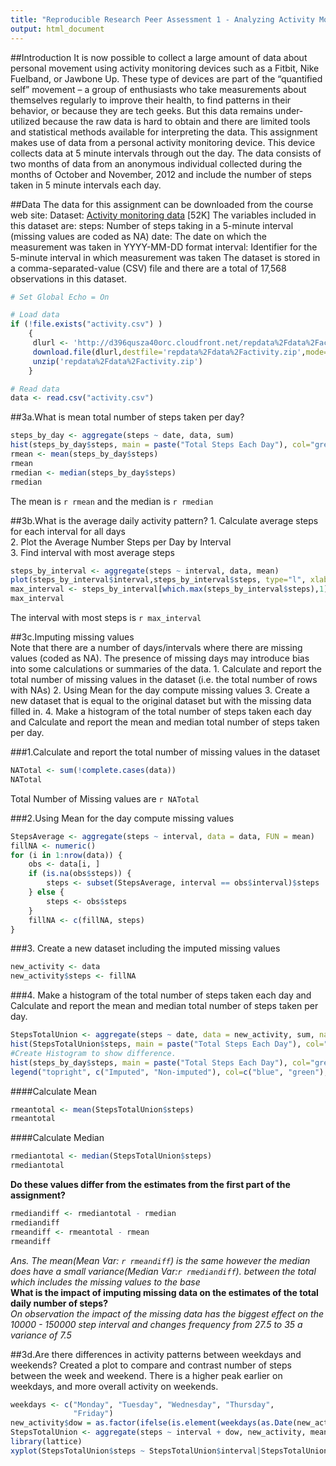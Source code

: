 ```yaml
---
title: "Reproducible Research Peer Assessment 1 - Analyzing Activity Monitoring Device Data"
output: html_document
---
```


##Introduction
It is now possible to collect a large amount of data about personal movement using activity monitoring devices such as a Fitbit, Nike Fuelband, or Jawbone Up. These type of devices are part of the “quantified self” movement – a group of enthusiasts who take measurements about themselves regularly to improve their health, to find patterns in their behavior, or because they are tech geeks. But this data remains under-utilized because the raw data is hard to obtain and there are limited tools and statistical methods available for interpreting the data.
This assignment makes use of data from a personal activity monitoring device. This device collects data at 5 minute intervals through out the day. The data consists of two months of data from an anonymous individual collected during the months of October and November, 2012 and include the number of steps taken in 5 minute intervals each day.

##Data
The data for this assignment can be downloaded from the course web site:
Dataset: [Activity monitoring data](http://d396qusza40orc.cloudfront.net/repdata%2Fdata%2Factivity.zip) [52K]
The variables included in this dataset are:
steps: Number of steps taking in a 5-minute interval (missing values are coded as NA)
date: The date on which the measurement was taken in YYYY-MM-DD format
interval: Identifier for the 5-minute interval in which measurement was taken
The dataset is stored in a comma-separated-value (CSV) file and there are a total of 17,568 observations in this dataset.
```r
# Set Global Echo = On

# Load data
if (!file.exists("activity.csv") )
    {
     dlurl <- 'http://d396qusza40orc.cloudfront.net/repdata%2Fdata%2Factivity.zip'  
     download.file(dlurl,destfile='repdata%2Fdata%2Factivity.zip',mode='wb')  
     unzip('repdata%2Fdata%2Factivity.zip')
    }

# Read data
data <- read.csv("activity.csv")  
```

##3a.What is mean total number of steps taken per day? 
```r
steps_by_day <- aggregate(steps ~ date, data, sum)
hist(steps_by_day$steps, main = paste("Total Steps Each Day"), col="green",xlab="Number of Steps")
rmean <- mean(steps_by_day$steps)
rmean
rmedian <- median(steps_by_day$steps)
rmedian
```
The mean is `r rmean`  and the median is `r rmedian`  

##3b.What is the average daily activity pattern?
1. Calculate average steps for each interval for all days   
2. Plot the Average Number Steps per Day by Interval  
3. Find interval with most average steps    
```r
steps_by_interval <- aggregate(steps ~ interval, data, mean)
plot(steps_by_interval$interval,steps_by_interval$steps, type="l", xlab="Interval", ylab="Number of Steps",main="Average Number of Steps per Day by Interval")
max_interval <- steps_by_interval[which.max(steps_by_interval$steps),1]
max_interval

```
The interval with most steps is `r max_interval`  

##3c.Imputing missing values  
 Note that there are a number of days/intervals where there are missing values (coded as NA). The presence of missing days may introduce  bias into some calculations or summaries of the data.
1. Calculate and report the total number of missing values in the dataset (i.e. the total number of rows with NAs)
2. Using Mean for the day compute missing values
3. Create a new dataset that is equal to the original dataset but with the missing data filled in.
4. Make a histogram of the total number of steps taken each day and Calculate and report the mean and median total number of steps taken per day. 

###1.Calculate and report the total number of missing values in the dataset
```r
NATotal <- sum(!complete.cases(data))
NATotal


```
Total Number of Missing values are `r NATotal`  

###2.Using Mean for the day compute missing values
```r
StepsAverage <- aggregate(steps ~ interval, data = data, FUN = mean)
fillNA <- numeric()
for (i in 1:nrow(data)) {
    obs <- data[i, ]
    if (is.na(obs$steps)) {
        steps <- subset(StepsAverage, interval == obs$interval)$steps
    } else {
        steps <- obs$steps
    }
    fillNA <- c(fillNA, steps)
}

```
###3. Create a new dataset including the imputed missing values  
```r
new_activity <- data
new_activity$steps <- fillNA
```
###4. Make a histogram of the total number of steps taken each day and Calculate and report the mean and median total number of steps taken per day. 
```r
StepsTotalUnion <- aggregate(steps ~ date, data = new_activity, sum, na.rm = TRUE)
hist(StepsTotalUnion$steps, main = paste("Total Steps Each Day"), col="blue", xlab="Number of Steps")
#Create Histogram to show difference. 
hist(steps_by_day$steps, main = paste("Total Steps Each Day"), col="green", xlab="Number of Steps", add=T)
legend("topright", c("Imputed", "Non-imputed"), col=c("blue", "green"), lwd=10)
```

####Calculate Mean  
```r
rmeantotal <- mean(StepsTotalUnion$steps)
rmeantotal
```

####Calculate Median  
```r
rmediantotal <- median(StepsTotalUnion$steps)
rmediantotal
```
**Do these values differ from the estimates from the first part of the assignment?**  

```r
rmediandiff <- rmediantotal - rmedian
rmediandiff
rmeandiff <- rmeantotal - rmean
rmeandiff
```

*Ans. The mean(Mean Var: `r rmeandiff`) is the same however the median does have a small variance(Median Var:`r rmediandiff`). between the total which includes the missing values to the base*  
**What is the impact of imputing missing data on the estimates of the total daily number of steps?**  
*On observation the impact of the missing data has the biggest effect on the 10000 - 150000 step interval and changes frequency from 27.5 to 35 a variance of 7.5*  

##3d.Are there differences in activity patterns between weekdays and weekends? 
Created a plot to compare and contrast number of steps between the week and weekend. There is a higher peak earlier on weekdays, and more overall activity on weekends.
```r
weekdays <- c("Monday", "Tuesday", "Wednesday", "Thursday", 
              "Friday")
new_activity$dow = as.factor(ifelse(is.element(weekdays(as.Date(new_activity$date)),weekdays), "Weekday", "Weekend"))
StepsTotalUnion <- aggregate(steps ~ interval + dow, new_activity, mean)
library(lattice)
xyplot(StepsTotalUnion$steps ~ StepsTotalUnion$interval|StepsTotalUnion$dow, main="Average Steps per Day by Interval",xlab="Interval", ylab="Steps",layout=c(1,2), type="l")
```


